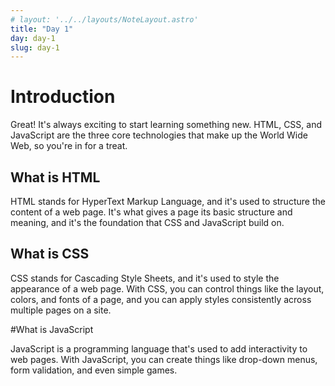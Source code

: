 ```yaml
---
# layout: '../../layouts/NoteLayout.astro'
title: "Day 1"
day: day-1
slug: day-1
---
```


# Introduction

Great! It's always exciting to start learning something new. HTML, CSS, and JavaScript are the three core technologies that make up the World Wide Web, so you're in for a treat.

## What is HTML

HTML stands for HyperText Markup Language, and it's used to structure the content of a web page. It's what gives a page its basic structure and meaning, and it's the foundation that CSS and JavaScript build on.

## What is CSS

CSS stands for Cascading Style Sheets, and it's used to style the appearance of a web page. With CSS, you can control things like the layout, colors, and fonts of a page, and you can apply styles consistently across multiple pages on a site.

#What is JavaScript

JavaScript is a programming language that's used to add interactivity to web pages. With JavaScript, you can create things like drop-down menus, form validation, and even simple games.
